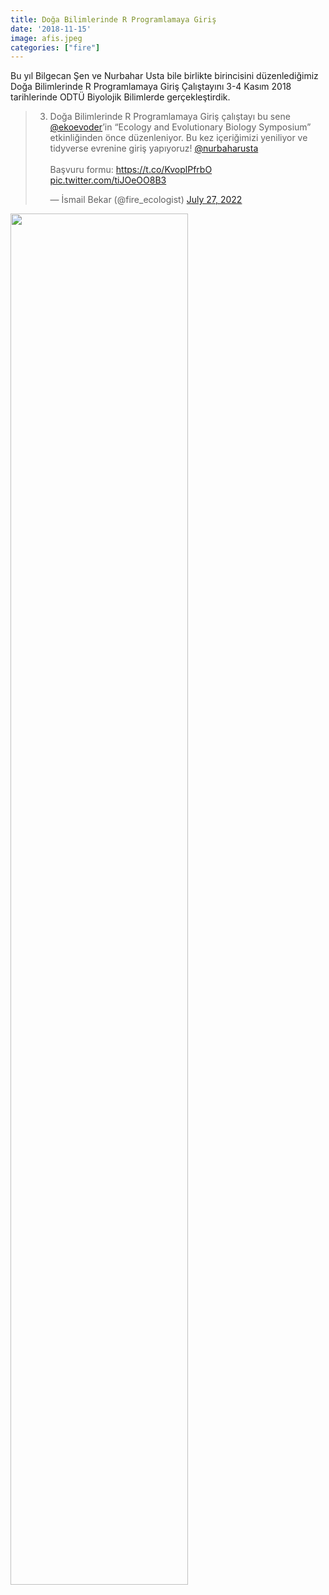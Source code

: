 ```yaml
---
title: Doğa Bilimlerinde R Programlamaya Giriş
date: '2018-11-15'
image: afis.jpeg
categories: ["fire"]
---
```


Bu yıl Bilgecan Şen ve Nurbahar Usta bile birlikte birincisini düzenlediğimiz Doğa Bilimlerinde R Programlamaya Giriş Çalıştayını 3-4 Kasım 2018 tarihlerinde ODTÜ Biyolojik Bilimlerde gerçekleştirdik.

<blockquote class="twitter-tweet">

<p lang="tr" dir="ltr">

3.  Doğa Bilimlerinde R Programlamaya Giriş çalıştayı bu sene <a href="https://twitter.com/ekoevoder?ref_src=twsrc%5Etfw">@ekoevoder</a>'in "Ecology and Evolutionary Biology Symposium" etkinliğinden önce düzenleniyor. Bu kez içeriğimizi yeniliyor ve tidyverse evrenine giriş yapıyoruz! <a href="https://twitter.com/nurbaharusta?ref_src=twsrc%5Etfw">@nurbaharusta</a><br><br>Başvuru formu: <a href="https://t.co/KvoplPfrbO">https://t.co/KvoplPfrbO</a> <a href="https://t.co/tiJOeOO8B3">pic.twitter.com/tiJOeOO8B3</a>

    </p>

    --- İsmail Bekar (@fire_ecologist) <a href="https://twitter.com/fire_ecologist/status/1552217297305083905?ref_src=twsrc%5Etfw">July 27, 2022</a>

    </blockquote>

    ```{=html}
    <script async src="https://platform.twitter.com/widgets.js" charset="utf-8"></script>
    ```

![](grup.jpg){width="75%"}

